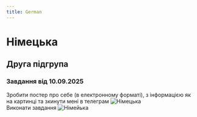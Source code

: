 ```yaml
---
title: German
---
```


# Німецька

## Друга підгрупа

### Завдання від 10.09.2025

Зробити постер про себе (в електронному форматі), з інформацією як на картинці та зкинути мені в телеграм
![Німецька](/img/german2_1.jpg) \
Виконати завдання
![Німейька](/img/german2_2.jpg)
